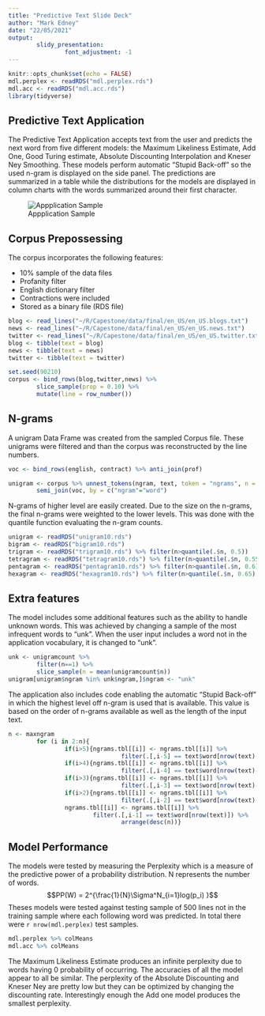 ```yaml
---
title: "Predictive Text Slide Deck"
author: "Mark Edney"
date: "22/05/2021"
output: 
        slidy_presentation:
                font_adjustment: -1
---
```


```r
knitr::opts_chunk$set(echo = FALSE)
mdl.perplex <- readRDS("mdl.perplex.rds")
mdl.acc <- readRDS("mdl.acc.rds")
library(tidyverse)
```

## Predictive Text Application

The Predictive Text Application accepts text from the user and predicts the next
word from five different models: the Maximum Likeliness Estimate, Add One, Good Turing 
estimate, Absolute Discounting Interpolation and Kneser Ney Smoothing. These models perform automatic "Stupid Back-off" so the used n-gram is displayed on the side panel. The predictions are summarized in a table while the distributions
for the models are displayed in column charts with the words summarized around their
first character.

![Appplication Sample](App_sample.PNG)


## Corpus Prepossessing

The corpus incorporates the following features:

- 10% sample of the data files
- Profanity filter
- English dictionary filter
- Contractions were included
- Stored as a binary file (RDS file)
```r
blog <- read_lines("~/R/Capestone/data/final/en_US/en_US.blogs.txt")
news <- read_lines("~/R/Capestone/data/final/en_US/en_US.news.txt")
twitter <- read_lines("~/R/Capestone/data/final/en_US/en_US.twitter.txt")
blog <- tibble(text = blog) 
news <- tibble(text = news)
twitter <- tibble(text = twitter)

set.seed(90210)
corpus <- bind_rows(blog,twitter,news) %>% 
        slice_sample(prop = 0.10) %>%
        mutate(line = row_number())
```

## N-grams

A unigram Data Frame was created from the sampled Corpus file. These unigrams were
filtered and than the corpus was reconstructed by the line numbers.
```r
voc <- bind_rows(english, contract) %>% anti_join(prof)

unigram <- corpus %>% unnest_tokens(ngram, text, token = "ngrams", n = 1) %>%
        semi_join(voc, by = c("ngram"="word")
```
N-grams of higher level are easily created. Due to the size on the n-grams, the 
final n-grams were weighted to the lower levels. This was done with the quantile 
function evaluating the n-gram counts. 
```r
unigram <- readRDS("unigram10.rds") 
bigram <- readRDS("bigram10.rds") 
trigram <- readRDS("trigram10.rds") %>% filter(n>quantile(.$n, 0.5))
tetragram <- readRDS("tetragram10.rds") %>% filter(n>quantile(.$n, 0.55))
pentagram <- readRDS("pentagram10.rds") %>% filter(n>quantile(.$n, 0.6))
hexagram <- readRDS("hexagram10.rds") %>% filter(n>quantile(.$n, 0.65)
```

## Extra features

The model includes some additional features such as the ability to handle unknown
words. This was achieved by changing a sample of the most infrequent words to "unk".
When the user input includes a word not in the application vocabulary, it is changed 
to "unk". 
```r
unk <- unigramcount %>%
        filter(n==1) %>%
        slice_sample(n = mean(unigramcount$n)) 
unigram[unigram$ngram %in% unk$ngram,]$ngram <- "unk"
```
The application also includes code enabling the automatic "Stupid Back-off" in which
the highest level off n-gram is used that is available. This value is based on the 
order of n-grams available as well as the length of the input text. 
```r
n <- maxngram
        for (i in 2:n){
                if(i>5){ngrams.tbl[[i]] <- ngrams.tbl[[i]] %>%
                                filter(.[,i-5] == text$word[nrow(text)-4])}
                if(i>4){ngrams.tbl[[i]] <- ngrams.tbl[[i]] %>%
                                filter(.[,i-4] == text$word[nrow(text)-3])}
                if(i>3){ngrams.tbl[[i]] <- ngrams.tbl[[i]] %>%
                                filter(.[,i-3] == text$word[nrow(text)-2])}
                if(i>2){ngrams.tbl[[i]] <- ngrams.tbl[[i]] %>%
                                filter(.[,i-2] == text$word[nrow(text)-1])}
                ngrams.tbl[[i]] <- ngrams.tbl[[i]] %>%
                        filter(.[,i-1] == text$word[nrow(text)]) %>%
                                arrange(desc(n))}
```

## Model Performance

The models were tested by measuring the Perplexity which is a measure of the predictive 
power of a probability distribution. N represents the number of words.
$$PP(W) = 2^{\frac{1}{N}\Sigma^N_{i=1}log(p_i) }$$
Theses models were tested against testing sample of 500 lines not in the training
sample where each following word was predicted. In total there were `r nrow(mdl.perplex)`
test samples. 
```r
mdl.perplex %>% colMeans
mdl.acc %>% colMeans
```
The Maximum Likeliness Estimate produces an infinite perplexity due to words having
0 probability of occurring. The accuracies of all the model appear to all be similar. 
The perplexity of the Absolute Discounting and Kneser Ney are pretty low but they 
can be optimized by changing the discounting rate. Interestingly enough the Add one
model produces the smallest perplexity. 
